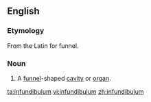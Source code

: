 ==English==

===Etymology===
From the Latin for funnel.

===Noun===
{{en-noun|infundibula}}
{{wikipedia}}

# {{anatomy}} A [[funnel]]-shaped [[cavity]] or [[organ]].

[[ta:infundibulum]]
[[vi:infundibulum]]
[[zh:infundibulum]]